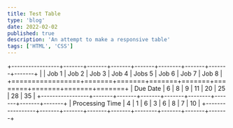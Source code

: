 ```yaml
---
title: Test Table
type: 'blog'
date: 2022-02-02
published: true
description: 'An attempt to make a responsive table'
tags: ['HTML', 'CSS']
---
```


+-----------------+-------+-------+-------+-------+--------+-------+-------+-------+
|                 | Job 1 | Job 2 | Job 3 | Job 4 | Jobs 5 | Job 6 | Job 7 | Job 8 |
+=================+=======+=======+=======+=======+========+=======+=======+=======+
| Due Date        |   6   |   8   |   9   |   11  |   20   |   25  |   28  |   35  |
+-----------------+-------+-------+-------+-------+--------+-------+-------+-------+
| Processing Time |   4   |   1   |   6   |   3   |   6    |   8   |   7   |   10  |
+-----------------+-------+-------+-------+-------+--------+-------+-------+-------+